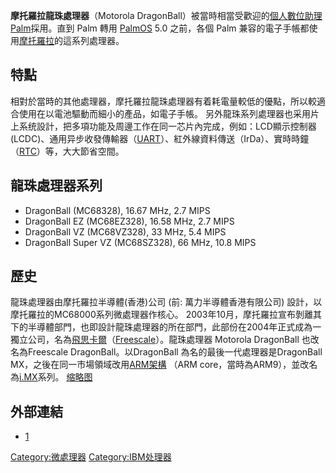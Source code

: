 {{noteTA|G1=IT}}

'''摩托羅拉龍珠處理器'''（Motorola DragonBall）被當時相當受歡迎的[[個人數位助理|個人數位助理]][[Palm|Palm]]採用。直到 Palm 轉用 [[PalmOS|PalmOS]] 5.0 之前，各個 Palm 兼容的電子手帳都使用[[摩托羅拉|摩托羅拉]]的這系列處理器。

== 特點 ==
相對於當時的其他處理器，摩托羅拉龍珠處理器有着耗電量較低的優點，所以較適合使用在以電池驅動而細小的產品，如電子手帳。
另外龍珠系列處理器也采用片上系统設計，把多項功能及周邊工作在同一芯片內完成，例如：LCD顯示控制器 (LCDC)、通用异步收發傳輸器（[[UART|UART]]）、紅外線資料傳送（IrDa）、實時時鐘（[[實時時鐘|RTC]]）等，大大節省空間。

== 龍珠處理器系列 ==
*DragonBall (MC68328),  16.67 MHz, 2.7 MIPS
*DragonBall EZ (MC68EZ328),  16.58 MHz, 2.7 MIPS
*DragonBall VZ (MC68VZ328),  33 MHz, 5.4 MIPS
*DragonBall Super VZ (MC68SZ328),  66 MHz, 10.8 MIPS

== 歷史 ==
龍珠處理器由摩托羅拉半導體(香港)公司 (前: 萬力半導體香港有限公司) 設計，以摩托羅拉的MC68000系列微處理器作核心。
2003年10月，摩托羅拉宣布剝離其下的半導體部門，也即設計龍珠處理器的所在部門，此部份在2004年正式成為一獨立公司，名為[[飛思卡爾|飛思卡爾]]（[[Freescale|Freescale]]）。龍珠處理器 Motorola DragonBall 也改名為Freescale DragonBall。以DragonBall 為名的最後一代處理器是DragonBall MX，之後在同一市場領域改用[[ARM架構|ARM架構]] （ARM core，當時為ARM9），並改名為[[i.MX|i.MX]]系列。
[[缩略图|缩略图]]
==外部連結==
* [https://www.landley.net/history/mirror/6800_MotDoc.pdf] {{Wayback|url=https://www.landley.net/history/mirror/6800_MotDoc.pdf |date=20190630220801 }}

[[Category:微處理器|Category:微處理器]]
[[Category:IBM处理器|Category:IBM处理器]]